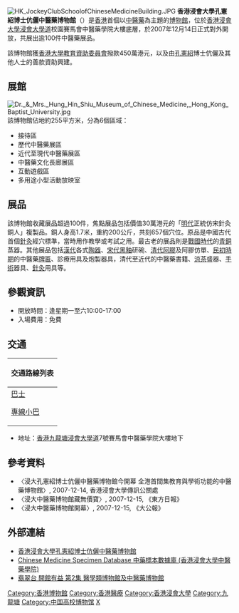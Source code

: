 [[File:HK_JockeyClubSchoolofChineseMedicineBuilding.JPG|thumb]]
'''香港浸會大學孔憲紹博士伉儷中醫藥博物館'''（{{lang-en|Dr. & Mrs. Hung Hin Shiu Museum of Chinese Medicine, Hong Kong Baptist University}}）是[[香港|香港]]首個以[[中醫藥|中醫藥]]為主題的[[博物館|博物館]]，位於[[香港浸會大學|香港浸會大學]][[浸會大學道|浸會大學道]]校園賽馬會中醫藥學院大樓底層，於2007年12月14日正式對外開放，共展出逾100件中醫藥展品。

該博物館獲[[香港大學教育資助委員會|香港大學教育資助委員會]]撥款450萬港元，以及由[[孔憲紹|孔憲紹]]博士伉儷及其他人士的善款資助興建。

==展館==
[[File:Dr._&_Mrs._Hung_Hin_Shiu_Museum_of_Chinese_Medicine,_Hong_Kong_Baptist_University.jpg|thumb]]
該博物館佔地約255平方米，分為6個區域：
*接待區
*歷代中醫藥展區
*近代至現代中醫藥展區
*中醫藥文化長廊展區
*互動遊戲區
*多用途小型活動放映室

==展品==

該博物館收藏展品超過100件，焦點展品包括價值30萬港元的「[[明代|明代]]正統仿宋針灸銅人」複製品。銅人身高1.7米，重約200公斤，共刻657個穴位。原品是中國古代首個[[針灸|針灸]]經穴標準，當時用作教學或考試之用。最古老的展品則是[[戰國時代|戰國時代]]的[[青銅|青銅]]蒸器。其他展品包括[[漢代|漢代]]各式[[陶器|陶器]]、[[宋代|宋代]][[黑釉|黑釉]]研碗、[[清代|清代]][[阿膠|阿膠]]及阿膠仿單、[[民初時期|民初時期]]的中醫藥[[牌匾|牌匾]]、診療用具及炮製器具，清代至近代的中醫藥書籍、[[涼茶|涼茶]]盛器、[[手術|手術]]器具、[[針灸|針灸]]用具等。

==參觀資訊==
*開放時間：逢星期一至六10:00-17:00
*入場費用：免費

==交通==
{| class="mw-collapsible mw-collapsed wikitable" style="background:white; margin: 0 auto; width: auto;"
! 交通路線列表
|-
|
;[[香港巴士|巴士]]
{{九龍新界巴士簡單列表|208}}

;[[香港小巴|專線小巴]]
{{九龍專線小巴簡單列表|25M|25MS}}
|}

*地址：[[香港|香港]][[九龍塘|九龍塘]][[浸會大學道|浸會大學道]]7號賽馬會中醫藥學院大樓地下

==參考資料==
*〈浸大孔憲紹博士伉儷中醫藥博物館今開幕  全港首間集教育與學術功能的中醫藥博物館〉, 2007-12-14, 香港浸會大學傳訊公關處
*〈浸大中醫藥博物館藏無價寶〉, 2007-12-15, 《東方日報》
*〈浸大中醫藥博物館開幕〉, 2007-12-15, 《大公報》

==外部連結==
*[http://cmmuseum.hkbu.edu.hk/ 香港浸會大學孔憲紹博士伉儷中醫藥博物館] {{Wayback|url=http://cmmuseum.hkbu.edu.hk/ |date=20100706084711 }}
*[http://libproject.hkbu.edu.hk/was40/search?channelid=44273 Chinese Medicine Specimen Database 中藥標本數據庫 (香港浸會大學中醫藥學院)] {{Wayback|url=http://libproject.hkbu.edu.hk/was40/search?channelid=44273 |date=20130729015323 }}  {{zh-hant}}{{en}}
*[http://mytv.tvb.com/lifestyle/opensesame/126276#page-1 翡翠台 開館有益 第2集 醫學類博物館及中醫藥博物館]{{dead link|date=2018年5月 |bot=InternetArchiveBot |fix-attempted=yes }}

{{香港浸會大學}}{{香港博物館}}

[[Category:香港博物館|Category:香港博物館]]
[[Category:香港醫療|Category:香港醫療]]
[[Category:香港浸會大學|Category:香港浸會大學]]
[[Category:九龍塘|Category:九龍塘]]
[[Category:中国高校博物馆|Category:中国高校博物馆]]
[[Category:中国医学博物馆|X]]